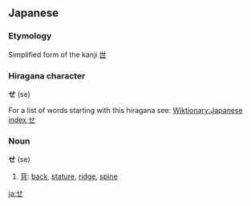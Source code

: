 == Japanese ==
===Etymology===
Simplified form of the kanji [[世]]

===Hiragana character===
'''せ''' (se)

For a list of words starting with this hiragana see: [[Wiktionary:Japanese index せ]]

===Noun===
'''せ''' (se)

# [[背]]: [[back]], [[stature]], [[ridge]], [[spine]]

[[ja:せ]]